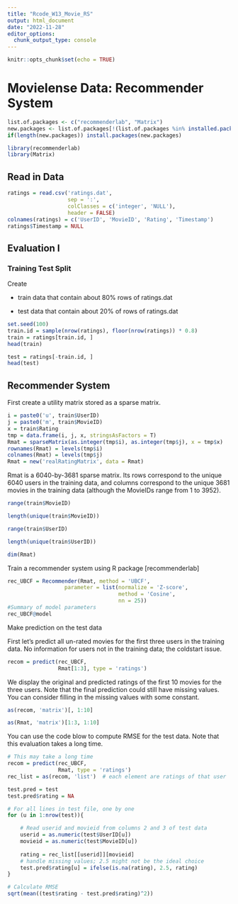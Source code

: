 ```yaml
---
title: "Rcode_W13_Movie_RS"
output: html_document
date: "2022-11-28"
editor_options: 
  chunk_output_type: console
---
```


```r
knitr::opts_chunk$set(echo = TRUE)
```

# Movielense Data: Recommender System

```r
list.of.packages <- c("recommenderlab", "Matrix")
new.packages <- list.of.packages[!(list.of.packages %in% installed.packages()[,"Package"])]
if(length(new.packages)) install.packages(new.packages)

library(recommenderlab)
library(Matrix)

```

## Read in Data

```r
ratings = read.csv('ratings.dat', 
                   sep = ':',
                   colClasses = c('integer', 'NULL'), 
                   header = FALSE)
colnames(ratings) = c('UserID', 'MovieID', 'Rating', 'Timestamp')
ratings$Timestamp = NULL
```

## Evaluation I

### Training Test Split

Create

 - train data that contain about 80% rows of ratings.dat

 - test data that contain about 20% of rows of ratings.dat

```r
set.seed(100)
train.id = sample(nrow(ratings), floor(nrow(ratings)) * 0.8)
train = ratings[train.id, ]
head(train)
```

```r
test = ratings[-train.id, ]
head(test)
```

## Recommender System

First create a utility matrix stored as a sparse matrix.

```r
i = paste0('u', train$UserID)
j = paste0('m', train$MovieID)
x = train$Rating
tmp = data.frame(i, j, x, stringsAsFactors = T)
Rmat = sparseMatrix(as.integer(tmp$i), as.integer(tmp$j), x = tmp$x)
rownames(Rmat) = levels(tmp$i)
colnames(Rmat) = levels(tmp$j)
Rmat = new('realRatingMatrix', data = Rmat)
```

Rmat is a 6040-by-3681 sparse matrix. Its rows correspond to the unique 6040 users in the training data, and columns correspond to the unique 3681 movies in the training data (although the MovieIDs range from 1 to 3952).

```r
range(train$MovieID)
```

```r
length(unique(train$MovieID))
```

```r
range(train$UserID)
```

```r
length(unique(train$UserID))
```

```r
dim(Rmat)
```

Train a recommender system using R package [recommenderlab]

```r
rec_UBCF = Recommender(Rmat, method = 'UBCF',
                  parameter = list(normalize = 'Z-score', 
                                   method = 'Cosine', 
                                   nn = 25))
#Summary of model parameters
rec_UBCF@model
```

Make prediction on the test data

First let’s predict all un-rated movies for the first three users in the training data. No information for users not in the training data; the coldstart issue.

```r
recom = predict(rec_UBCF, 
                Rmat[1:3], type = 'ratings')
```

We display the original and predicted ratings of the first 10 movies for the three users. Note that the final prediction could still have missing values. You can consider filling in the missing values with some constant.

```r
as(recom, 'matrix')[, 1:10]
```

```r
as(Rmat, 'matrix')[1:3, 1:10]
```

You can use the code blow to compute RMSE for the test data. Note that this evaluation takes a long time.

```r
# This may take a long time
recom = predict(rec_UBCF, 
                Rmat, type = 'ratings')  
rec_list = as(recom, 'list')  # each element are ratings of that user

test.pred = test
test.pred$rating = NA

# For all lines in test file, one by one
for (u in 1:nrow(test)){

    # Read userid and movieid from columns 2 and 3 of test data
    userid = as.numeric(test$UserID[u])
    movieid = as.numeric(test$MovieID[u])
    
    rating = rec_list[[userid]][movieid]
    # handle missing values; 2.5 might not be the ideal choice
    test.pred$rating[u] = ifelse(is.na(rating), 2.5, rating)
}

# Calculate RMSE
sqrt(mean((test$rating - test.pred$rating)^2)) 
```

